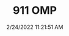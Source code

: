 ---
width: 2000
height: 1333
title: 911 OMP
description: OMP Wheel with modified interior 911
date: 2/24/2022 11:21:51 AM
cameraMake: Sony
cameraModel: ILCE-7M3
lens: FE 35mm F1.4 GM
settingsfStop: f/1.4
settingsISO: ISO 100
settingsShutter: 1/80
settingsFocalLength: 35 mm
---